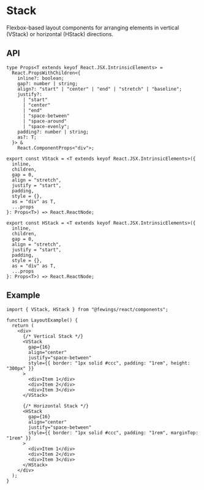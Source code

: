 
# Stack

Flexbox-based layout components for arranging elements in vertical (VStack) or horizontal (HStack) directions.

## API

```tsx
type Props<T extends keyof React.JSX.IntrinsicElements> =
  React.PropsWithChildren<{
    inline?: boolean;
    gap?: number | string;
    align?: "start" | "center" | "end" | "stretch" | "baseline";
    justify?:
      | "start"
      | "center"
      | "end"
      | "space-between"
      | "space-around"
      | "space-evenly";
    padding?: number | string;
    as?: T;
  }> &
    React.ComponentProps<"div">;

export const VStack = <T extends keyof React.JSX.IntrinsicElements>({
  inline,
  children,
  gap = 0,
  align = "stretch",
  justify = "start",
  padding,
  style = {},
  as = "div" as T,
  ...props
}: Props<T>) => React.ReactNode;

export const HStack = <T extends keyof React.JSX.IntrinsicElements>({
  inline,
  children,
  gap = 0,
  align = "stretch",
  justify = "start",
  padding,
  style = {},
  as = "div" as T,
  ...props
}: Props<T>) => React.ReactNode;
```

## Example

<StackExample />

```tsx
import { VStack, HStack } from "@fewings/react/components";

function LayoutExample() {
  return (
    <div>
      {/* Vertical Stack */}
      <VStack
        gap={16}
        align="center"
        justify="space-between"
        style={{ border: "1px solid #ccc", padding: "1rem", height: "300px" }}
      >
        <div>Item 1</div>
        <div>Item 2</div>
        <div>Item 3</div>
      </VStack>

      {/* Horizontal Stack */}
      <HStack
        gap={16}
        align="center"
        justify="space-between"
        style={{ border: "1px solid #ccc", padding: "1rem", marginTop: "1rem" }}
      >
        <div>Item 1</div>
        <div>Item 2</div>
        <div>Item 3</div>
      </HStack>
    </div>
  );
}
```
